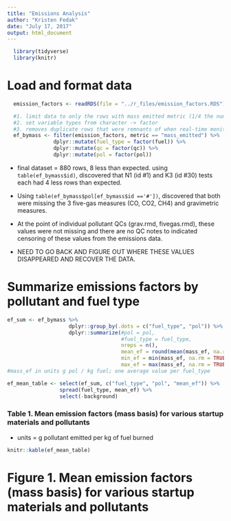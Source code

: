 ```yaml
---
title: "Emissions Analysis"
author: "Kristen Fedak"
date: "July 17, 2017"
output: html_document
---
```



```r
  library(tidyverse)
  library(knitr)
```

# Load and format data
```r
  emission_factors <- readRDS(file = "../r_files/emission_factors.RDS")
```

```r
  #1. limit data to only the rows with mass emitted metric (1/4 the number of rows of original - exlude concentrations,mass of carbon emitted, and instrument) 
  #2. set variable types from character -> factor
  #3. removes duplicate rows that were remnants of when real-time monitors had timestamps, so multiple rows per test even though the mass_ef was a single value for the test. 
  ef_bymass <- filter(emission_factors, metric == "mass_emitted") %>%
               dplyr::mutate(fuel_type = factor(fuel)) %>%
               dplyr::mutate(qc = factor(qc)) %>%
               dplyr::mutate(pol = factor(pol))
```
* final dataset = 880 rows, 8 less than expected. using `table(ef_bymass$id)`, discovered that N1 (id #1) and K3 (id #30) tests each had 4 less rows than expected. 
* Using `table(ef_bymass$pol[ef_bymass$id =='#'])`, discovered that both were missing the 3 five-gas measures (CO, CO2, CH4) and gravimetric measures. 
* At the point of individual pollutant QCs (grav.rmd, fivegas.rmd), these values were not missing and there are no QC notes to indicated censoring of these values from the emissions data. 

* NEED TO GO BACK AND FIGURE OUT WHERE THESE VALUES DISAPPEARED AND RECOVER THE DATA. 


# Summarize emissions factors by pollutant and fuel type
```r
ef_sum <- ef_bymass %>%
                    dplyr::group_by(.dots = c("fuel_type", "pol")) %>%
                    dplyr::summarize(#pol = pol,
                                     #fuel_type = fuel_type,
                                     nreps = n(),
                                     mean_ef = round(mean(mass_ef, na.rm = TRUE), 4),
                                     min_ef = min(mass_ef, na.rm = TRUE),
                                     max_ef = max(mass_ef, na.rm = TRUE)) 
#mass_ef in units g pol / kg fuel; one average value per fuel_type

ef_mean_table <- select(ef_sum, c("fuel_type", "pol", "mean_ef")) %>%
                 spread(fuel_type, mean_ef) %>%
                 select(-background)
```

### Table 1. Mean emission factors (mass basis) for various startup materials and pollutants
* units = g pollutant emitted per kg of fuel burned
```r
knitr::kable(ef_mean_table)
```

# Figure 1. Mean emission factors (mass basis) for various startup materials and pollutants

```r
  
```

